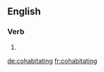 
==English==

===Verb===
{{head|en}}

# {{present participle of|cohabitate|lang=en}}

[[de:cohabitating]]
[[fr:cohabitating]]